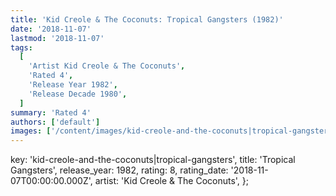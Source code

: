 ```yaml
---
title: 'Kid Creole & The Coconuts: Tropical Gangsters (1982)'
date: '2018-11-07'
lastmod: '2018-11-07'
tags:
  [
    'Artist Kid Creole & The Coconuts',
    'Rated 4',
    'Release Year 1982',
    'Release Decade 1980',
  ]
summary: 'Rated 4'
authors: ['default']
images: ['/content/images/kid-creole-and-the-coconuts|tropical-gangsters.jpg']
---
```


  key: 'kid-creole-and-the-coconuts|tropical-gangsters',
  title: 'Tropical Gangsters',
  release_year: 1982,
  rating: 8,
  rating_date: '2018-11-07T00:00:00.000Z',
  artist: 'Kid Creole & The Coconuts',
};

<MusicRating data={data} />
